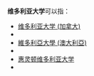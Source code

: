 {{noteTA
|1=zh-hant:威靈頓; zh-hans:惠灵顿; 
}}
'''维多利亚大学'''可以指：
*[[维多利亚大学_(加拿大)|维多利亚大学 (加拿大)]]
*{{link-en|孟加拉維多利亞大學|Victoria University of Bangladesh}}
*[[維多利亞大學_(澳大利亞)|維多利亞大學 (澳大利亞)]]
*{{link-en|多倫多維多利亞大學|Victoria University, Toronto}}
*[[惠灵顿维多利亚大学|惠灵顿维多利亚大学]]
*{{link-en|烏干達維多利亞大學|Victoria University Uganda}}
{{disambig|Cat=六字组织机构消歧义}}